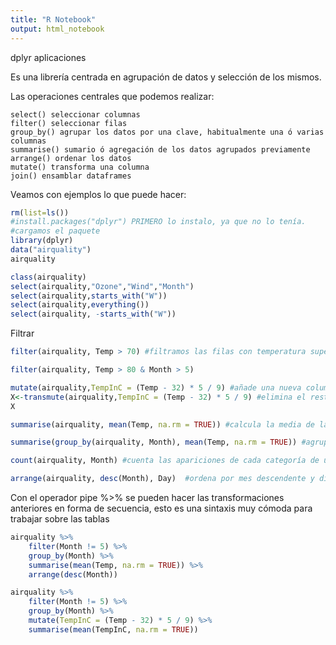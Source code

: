 ```yaml
---
title: "R Notebook"
output: html_notebook
---
```


dplyr aplicaciones

Es una librería centrada en agrupación de datos y selección de los mismos.

Las operaciones centrales que podemos realizar:

    select() seleccionar columnas
    filter() seleccionar filas
    group_by() agrupar los datos por una clave, habitualmente una ó varias columnas
    summarise() sumario ó agregación de los datos agrupados previamente
    arrange() ordenar los datos
    mutate() transforma una columna
    join() ensamblar dataframes
    
Veamos con ejemplos lo que puede hacer:

```r
rm(list=ls())
#install.packages("dplyr") PRIMERO lo instalo, ya que no lo tenía.
#cargamos el paquete
library(dplyr)
data("airquality")
airquality

```

```r
class(airquality)
select(airquality,"Ozone","Wind","Month")
select(airquality,starts_with("W"))
select(airquality,everything())
select(airquality, -starts_with("W"))
```

Filtrar
```r
filter(airquality, Temp > 70) #filtramos las filas con temperatura superior a 70
```

```r
filter(airquality, Temp > 80 & Month > 5)
```


```r
mutate(airquality,TempInC = (Temp - 32) * 5 / 9) #añade una nueva columna, add new variables and preserves exisiting
X<-transmute(airquality,TempInC = (Temp - 32) * 5 / 9) #elimina el resto de variables.
X

```

```r
summarise(airquality, mean(Temp, na.rm = TRUE)) #calcula la media de la temperatura ignorando valores faltantes
```

```r
summarise(group_by(airquality, Month), mean(Temp, na.rm = TRUE)) #agrupa por mes y calcula media temperatura
```


```r
count(airquality, Month) #cuenta las apariciones de cada categoría de una columna
```

```r
arrange(airquality, desc(Month), Day)  #ordena por mes descendente y dia ascendente
```

Con el operador pipe %>% se pueden hacer las transformaciones anteriores en forma de secuencia, esto es una sintaxis muy cómoda para trabajar sobre las tablas

```r
airquality %>% 
    filter(Month != 5) %>% 
    group_by(Month) %>% 
    summarise(mean(Temp, na.rm = TRUE)) %>%
    arrange(desc(Month))
```

```r
airquality %>% 
    filter(Month != 5) %>% 
    group_by(Month) %>%
    mutate(TempInC = (Temp - 32) * 5 / 9) %>% 
    summarise(mean(TempInC, na.rm = TRUE))
```

